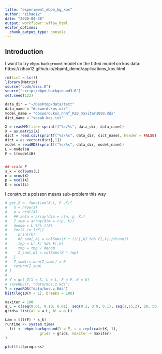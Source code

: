 ```yaml
---
title: "experiment_ebpm_bg_kos"
author: "zihao12"
date: "2020-04-30"
output: workflowr::wflow_html
editor_options:
  chunk_output_type: console
---
```


## Introduction
I want to try `ebpm-background` model on the fitted model on kos data: https://zihao12.github.io/ebpmf_demo/applications_kos.html

```r
rm(list = ls())
library(Matrix)
source("code/misc.R")
source("script/ebpm_background3.R")
set.seed(123)

data_dir = "~/Desktop/data/text"
data_name = "docword.kos.mtx"
model_name = "docword.kos_nnmf_K20_maxiter1000.Rds"
dict_name = "vocab.kos.txt"

X = readMM(file= sprintf("%s/%s", data_dir, data_name))
X = as.matrix(X)
dict = read.csv(sprintf("%s/%s", data_dir, dict_name), header = FALSE)
dict = as.vector(dict[,1])
model = readRDS(sprintf("%s/%s", data_dir, model_name))
L = model$W
F = t(model$H)


## scale F
s_k = colSums(L)
n = nrow(X)
p = ncol(X)
K = ncol(L)
```

I construct a poisson means sub-problem this way
\begin{align}
& Y_{jk} = \sum_i Z_{ijk}\\
& Z_{ijk} = X_{ij} \zeta_{ijk}\\
& \zeta_{ijk} = \frac{l_{ik} f_{jk}}{\sum_k l_{ik} f_{jk}}\\
\end{align}

```r
# get_Z <- function(X,L, F ,K){
#   n = nrow(X)
#   p = ncol(X)
#   ## zeta = array(dim = c(n, p, K))
#   Z_sum = array(dim = c(p, K))
#   denom = L %*% t(F)
#   for(k in 1:K){
#     print(k)
#     #Z_sum[,k] = colSums(X * ((L[,k] %o% F[,k])/denom))
#     tmp = L[,k] %o% F[,k]
#     tmp = tmp / denom
#     Z_sum[,k] = colSums(X * tmp)
#   }
#   Z_sum[is.nan(Z_sum)] = 0
#   return(Z_sum)
# }
# 
# Y = get_Z(X = X, L = L, F = F, K = K)
# saveRDS(Y, "data/kos.z.Rds")
Y = readRDS("data/kos.z.Rds")
hist(log10(Y + 1), breaks = 100)
```


```r
maxiter = 100
a_L = c(seq(0.01, 0.10, 0.01), seq(0.2, 0.9, 0.1), seq(1,15,2), 20, 50, 75, 100, 200, 1e3)
grids= list(al = a_L, bl = a_L)

Lam = t(t(F) * s_k)
runtime <- system.time(
  fit <- ebpm_background(Y = Y, s = replicate(K, 1),
                grids = grids, maxiter = maxiter)
)
```

```r
plot(fit$progress)
```

